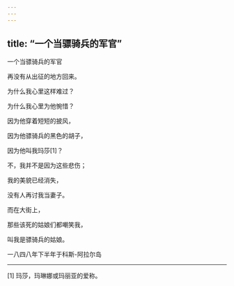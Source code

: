```yaml
---
---
---
```

title: “一个当骠骑兵的军官”
---




一个当骠骑兵的军官

再没有从出征的地方回来。

为什么我心里这样难过？

为什么我心里为他惋惜？

因为他穿着短短的披风，

因为他骠骑兵的黑色的胡子，

因为他叫我玛莎[1]？

不，我并不是因为这些悲伤；

我的美貌已经消失，

没有人再讨我当妻子。

而在大街上，

那些该死的姑娘们都嘲笑我，

叫我是骠骑兵的姑娘。

一八四八年下半年于科斯-阿拉尔岛



* * *



[1] 玛莎，玛琳娜或玛丽亚的爱称。